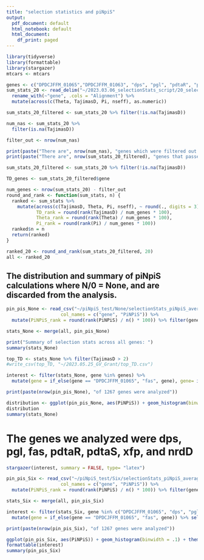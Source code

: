```yaml
---
title: "selection statistics and piNpiS"
output:
  pdf_document: default
  html_notebook: default
  html_document:
    df_print: paged
---
```

```r
library(tidyverse)
library(formattable)
library(stargazer)
mtcars <- mtcars
```

```r
genes <- c("DPDCJFFM_01065","DPDCJFFM_01063", "dps", "pgl", "pdtaR", "pdtaS", "xfp", "nrdD", "metQ", "luxS", "ulaA")
sum_stats_20 <- read_delim("~/2023.03.06_selectionStats_script/20_selectionStats.txt", show_col_types = FALSE) %>%
  rename_with(~"gene", .cols = "Alignment") %>%
  mutate(across(c(Theta, TajimasD, Pi, nseff), as.numeric))


```

```r
sum_stats_20_filtered <- sum_stats_20 %>% filter(!is.na(TajimasD))

num_nas <- sum_stats_20 %>%
  filter(is.na(TajimasD))

filter_out <- nrow(num_nas)

print(paste("There are", nrow(num_nas), "genes which were filtered out for >20% missing data"))
print(paste("There are", nrow(sum_stats_20_filtered), "genes that passed filtering."))

sum_stats_20_filtered <- sum_stats_20 %>% filter(!is.na(TajimasD))

TD_genes <- sum_stats_20_filtered$gene

num_genes <- nrow(sum_stats_20) - filter_out
round_and_rank <- function(sum_stats, n) {
  ranked <- sum_stats %>%
    mutate(across(c(TajimasD, Theta, Pi, nseff), ~ round(., digits = 3)),
           TD_rank = round(rank(TajimasD) / num_genes * 100),
           Theta_rank = round(rank(Theta) / num_genes * 100),
           Pi_rank = round(rank(Pi) / num_genes * 100))
  ranked$n = n
  return(ranked)
}

ranked_20 <- round_and_rank(sum_stats_20_filtered, 20)
all <- ranked_20


```

## The distribution and summary of piNpiS calculations where N/0 = None, and are discarded from the analysis.

```r
pin_pis_None <- read_csv("~/piNpiS_test/None/selectionStats_piNpiS_average.csv", show_col_types = FALSE,
                    col_names = c("gene", "PiNPiS")) %>%
  mutate(PiNPiS_rank = round(rank(PiNPiS) / n() * 100)) %>% filter(gene %in% TD_genes)

stats_None <- merge(all, pin_pis_None)

print("Summary of selection stats across all genes: ")
summary(stats_None)

top_TD <- stats_None %>% filter(TajimasD > 2)
#write_csv(top_TD, "~/2023.05.25_GV_Grant/top_TD.csv")

interest <- filter(stats_None, gene %in% genes) %>%
  mutate(gene = if_else(gene == "DPDCJFFM_01065", "fas", gene), gene= if_else(gene == "DPDCJFFM_01063", "bapA", gene)) %>% select(gene, Pi, Pi_rank, Theta, Theta_rank, TajimasD, TD_rank,  PiNPiS, PiNPiS_rank)

print(paste(nrow(pin_pis_None), "of 1267 genes were analyzed"))

distribution <- ggplot(pin_pis_None, aes(PiNPiS)) + geom_histogram(binwidth = .1) + theme_classic() + ggtitle("None") + theme(text = element_text(size=15)) + ggtitle("distribution of piNpiS with N/0 discarded")
distribution 
summary(stats_None)
```
# The genes we analyzed were dps, pgl, fas, pdtaR, pdtaS, xfp, and nrdD

```r
stargazer(interest, summary = FALSE, type= "latex")

```



```r
pin_pis_Six <- read_csv("~/piNpiS_test/Six/selectionStats_piNpiS_average.csv", show_col_types = FALSE,
                    col_names = c("gene", "PiNPiS")) %>%
  mutate(PiNPiS_rank = round(rank(PiNPiS) / n() * 100)) %>% filter(gene %in% TD_genes)

stats_Six <- merge(all, pin_pis_Six)

interest <- filter(stats_Six, gene %in% c("DPDCJFFM_01065", "dps", "pgl", "pdtaR")) %>%
  mutate(gene = if_else(gene == "DPDCJFFM_01065", "fas", gene)) %>% select(gene, TajimasD, PiNPiS)

print(paste(nrow(pin_pis_Six), "of 1267 genes were analyzed"))

ggplot(pin_pis_Six, aes(PiNPiS)) + geom_histogram(binwidth = .1) + theme_classic() + ggtitle("Six")
formattable(interest) 
summary(pin_pis_Six)
```


